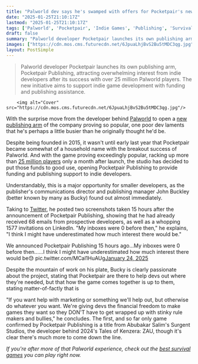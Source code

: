 ```yaml
---
title: "Palworld dev says he's swamped with offers for Pocketpair's new publishing company, which is all about 'giving devs the financial freedom to make games they want'"
date: "2025-01-25T21:10:17Z"
lastmod: "2025-01-25T21:10:17Z"
tags: ['Palworld', 'Pocketpair', 'Indie Games', 'Publishing', 'Survival Games', 'Horror Games', 'Metroidvania', 'Action Games']
draft: false
summary: "Palworld developer Pocketpair launches its own publishing arm, Pocketpair Publishing, attracting overwhelming interest from indie developers after its success with over 25 million Palworld players.  The new initiative aims to support indie game development with funding and publishing assistance."
images: ["https://cdn.mos.cms.futurecdn.net/6JpuaLhjBvS2Bu5tMDC3qg.jpg"]
layout: PostSimple
---
```

> Palworld developer Pocketpair launches its own publishing arm, Pocketpair Publishing, attracting overwhelming interest from indie developers after its success with over 25 million Palworld players.  The new initiative aims to support indie game development with funding and publishing assistance.


        <img alt="Cover" src="https://cdn.mos.cms.futurecdn.net/6JpuaLhjBvS2Bu5tMDC3qg.jpg"/>
        
With the surprise move from the developer behind [Palworld](https://www.gamesradar.com/games/action/palworld-guide/) to open a [new publishing arm](https://www.gamesradar.com/games/horror/palworld-developer-pocketpair-just-launched-its-own-publishing-business-and-its-first-project-is-a-horror-game-from-metroidvania-dev-and-assassins-creed-actor-abubakar-salim/) of the company proving so popular, one poor dev laments that he's perhaps a little busier than he originally thought he'd be.

Despite being founded in 2015, it wasn't until early last year that Pocketpair became somewhat of a household name with the breakout success of Palworld. And with the game proving exceedingly popular, racking up more than [25 million players](https://x.com/Palworld_EN/status/1760682105171062876) only a month after launch, the studio has decided to put those funds to good use, opening Pocketpair Publishing to provide funding and publishing support to indie developers.

Understandably, this is a major opportunity for smaller developers, as the publisher's communications director and publishing manager John Buckley (better known by many as Bucky) found out almost immediately.

Taking to [Twitter](https://x.com/Bucky_cm/status/1882582384052457558), he posted two screenshots taken 15 hours after the announcement of Pocketpair Publishing, showing that he had already received 68 emails from prospective developers, as well as a whopping 1577 invitations on LinkedIn. "My inboxes were 0 before then," he explains, "I think I might have underestimated how much interest there would be."

We announced Pocketpair Publishing 15 hours ago...My inboxes were 0 before then......I think I might have underestimated how much interest there would be😓 pic.twitter.com/MCal1HuAUg[January 24, 2025](https://twitter.com/Bucky_cm/status/1882582384052457558)

Despite the mountain of work on his plate, Bucky is clearly passionate about the project, stating that Pocketpair are there to help devs out where they're needed, but that how the game comes together is up to them, stating matter-of-factly that is

"If you want help with marketing or something we'll help out, but otherwise do whatever you want. We're giving devs the financial freedom to make games they want so they DON'T have to get wrapped up with stinky rule makers and bullies," he concludes. The first, and so far only game confirmed by Pocketpair Publishing is a title from Abubakar Salim's Surgent Studios, the developer behind 2024's Tales of Kenzera: ZAU, though it's clear there's much more to come down the line.

*If you're after more of that Palworld experience, check out the *[<em>best survival games</em>](https://www.gamesradar.com/best-survival-games/)* you can play right now.*
        